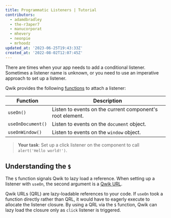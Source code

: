 ```yaml
---
title: Programmatic Listeners | Tutorial
contributors:
  - adamdbradley
  - the-r3aper7
  - manucorporat
  - mhevery
  - neonpie
  - mrhoodz
updated_at: '2023-06-25T19:43:33Z'
created_at: '2022-08-02T12:07:45Z'
---
```


There are times when your app needs to add a conditional listener. Sometimes a listener name is unknown, or you need to use an imperative approach to set up a listener.

Qwik provides the following [functions](https://qwik.dev/docs/core/events/#useonwindowdocument-hook) to attach a listener:

| Function          | Description                                               |
| ----------------- | --------------------------------------------------------- |
| `useOn()`         | Listen to events on the current component's root element. |
| `useOnDocument()` | Listen to events on the `document` object.                |
| `useOnWindow()`   | Listen to events on the `window` object.                  |

> **Your task**: Set up a click listener on the component to call `alert('Hello world!')`.

## Understanding the `$`

The `$` function signals Qwik to lazy load a reference. When setting up a listener with `useOn`, the second argument is a [Qwik URL](../../../docs/(qwik)/advanced/qrl/index.mdx).

Qwik URLs (QRL) are lazy-loadable references to your code. If `useOn` took a function directly rather than QRL, it would have to eagerly execute to allocate the listener closure. By using a QRL via the `$` function, Qwik can lazy load the closure only as `click` listener is triggered.
